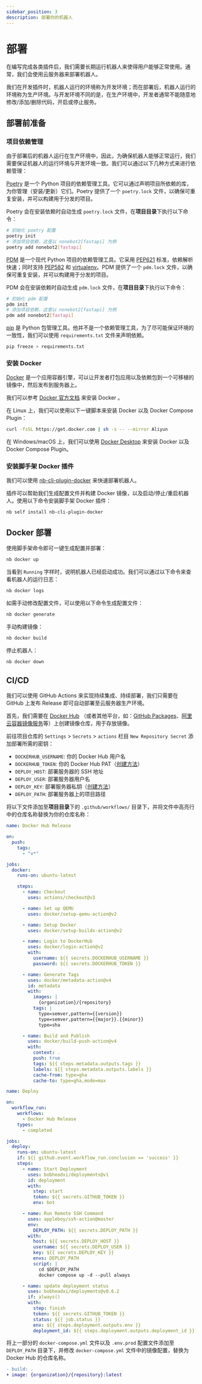 ```yaml
---
sidebar_position: 3
description: 部署你的机器人
---
```


# 部署


在编写完成各类插件后，我们需要长期运行机器人来使得用户能够正常使用。通常，我们会使用云服务器来部署机器人。

我们在开发插件时，机器人运行的环境称为开发环境；而在部署后，机器人运行的环境称为生产环境。与开发环境不同的是，在生产环境中，开发者通常不能随意地修改/添加/删除代码，开启或停止服务。

## 部署前准备

### 项目依赖管理

由于部署后的机器人运行在生产环境中，因此，为确保机器人能够正常运行，我们需要保证机器人的运行环境与开发环境一致。我们可以通过以下几种方式来进行依赖管理：

<Tabs groupId="tool">
  <TabItem value="poetry" label="Poetry" default>

[Poetry](https://python-poetry.org/) 是一个 Python 项目的依赖管理工具。它可以通过声明项目所依赖的库，为你管理（安装/更新）它们。Poetry 提供了一个 `poetry.lock` 文件，以确保可重复安装，并可以构建用于分发的项目。

Poetry 会在安装依赖时自动生成 `poetry.lock` 文件，在**项目目录**下执行以下命令：

```bash
# 初始化 poetry 配置
poetry init
# 添加项目依赖，这里以 nonebot2[fastapi] 为例
poetry add nonebot2[fastapi]
```

  </TabItem>
  <TabItem value="pdm" label="PDM">

[PDM](https://pdm.fming.dev/) 是一个现代 Python 项目的依赖管理工具。它采用 [PEP621](https://www.python.org/dev/peps/pep-0621/) 标准，依赖解析快速；同时支持 [PEP582](https://www.python.org/dev/peps/pep-0582/) 和 [virtualenv](https://virtualenv.pypa.io/)。PDM 提供了一个 `pdm.lock` 文件，以确保可重复安装，并可以构建用于分发的项目。

PDM 会在安装依赖时自动生成 `pdm.lock` 文件，在**项目目录**下执行以下命令：

```bash
# 初始化 pdm 配置
pdm init
# 添加项目依赖，这里以 nonebot2[fastapi] 为例
pdm add nonebot2[fastapi]
```

  </TabItem>
  <TabItem value="pip" label="pip">

[pip](https://pip.pypa.io/) 是 Python 包管理工具。他并不是一个依赖管理工具，为了尽可能保证环境的一致性，我们可以使用 `requirements.txt` 文件来声明依赖。

```bash
pip freeze > requirements.txt
```

  </TabItem>
</Tabs>

### 安装 Docker

[Docker](https://www.docker.com/) 是一个应用容器引擎，可以让开发者打包应用以及依赖包到一个可移植的镜像中，然后发布到服务器上。

我们可以参考 [Docker 官方文档](https://docs.docker.com/get-docker/) 来安装 Docker 。

在 Linux 上，我们可以使用以下一键脚本来安装 Docker 以及 Docker Compose Plugin：

```bash
curl -fsSL https://get.docker.com | sh -s -- --mirror Aliyun
```

在 Windows/macOS 上，我们可以使用 [Docker Desktop](https://docs.docker.com/desktop/) 来安装 Docker 以及 Docker Compose Plugin。

### 安装脚手架 Docker 插件

我们可以使用 [nb-cli-plugin-docker](https://github.com/nonebot/cli-plugin-docker) 来快速部署机器人。

插件可以帮助我们生成配置文件并构建 Docker 镜像，以及启动/停止/重启机器人。使用以下命令安装脚手架 Docker 插件：

```bash
nb self install nb-cli-plugin-docker
```

## Docker 部署

使用脚手架命令即可一键生成配置并部署：

```bash
nb docker up
```

当看到 `Running` 字样时，说明机器人已经启动成功。我们可以通过以下命令来查看机器人的运行日志：

```bash
nb docker logs
```

如需手动修改配置文件，可以使用以下命令生成配置文件：

```bash
nb docker generate
```

手动构建镜像：

```bash
nb docker build
```

停止机器人：

```bash
nb docker down
```

## CI/CD

我们可以使用 GitHub Actions 来实现持续集成、持续部署，我们只需要在 GitHub 上发布 Release 即可自动部署至云服务器生产环境。

首先，我们需要在 [Docker Hub](https://hub.docker.com/) （或者其他平台，如：[GitHub Packages](https://github.com/features/packages)、[阿里云容器镜像服务](https://www.alibabacloud.com/zh/product/container-registry)等）上创建镜像仓库，用于存放镜像。

前往项目仓库的 `Settings` > `Secrets` > `actions` 栏目 `New Repository Secret` 添加部署所需的密钥：

- `DOCKERHUB_USERNAME`: 你的 Docker Hub 用户名
- `DOCKERHUB_TOKEN`: 你的 Docker Hub PAT（[创建方法](https://docs.docker.com/docker-hub/access-tokens/)）
- `DEPLOY_HOST`: 部署服务器的 SSH 地址
- `DEPLOY_USER`: 部署服务器用户名
- `DEPLOY_KEY`: 部署服务器私钥（[创建方法](https://github.com/appleboy/ssh-action#setting-up-a-ssh-key)）
- `DEPLOY_PATH`: 部署服务器上的项目路径

将以下文件添加至**项目目录**下的 `.github/workflows/` 目录下，并将文件中高亮行中的仓库名称替换为你的仓库名称：

```yaml title=.github/workflows/build.yml {34}
name: Docker Hub Release

on:
  push:
    tags:
      - "v*"

jobs:
  docker:
    runs-on: ubuntu-latest

    steps:
      - name: Checkout
        uses: actions/checkout@v3

      - name: Set up QEMU
        uses: docker/setup-qemu-action@v2

      - name: Setup Docker
        uses: docker/setup-buildx-action@v2

      - name: Login to DockerHub
        uses: docker/login-action@v2
        with:
          username: ${{ secrets.DOCKERHUB_USERNAME }}
          password: ${{ secrets.DOCKERHUB_TOKEN }}

      - name: Generate Tags
        uses: docker/metadata-action@v4
        id: metadata
        with:
          images: |
            {organization}/{repository}
          tags: |
            type=semver,pattern={{version}}
            type=semver,pattern={{major}}.{{minor}}
            type=sha

      - name: Build and Publish
        uses: docker/build-push-action@v4
        with:
          context: .
          push: true
          tags: ${{ steps.metadata.outputs.tags }}
          labels: ${{ steps.metadata.outputs.labels }}
          cache-from: type=gha
          cache-to: type=gha,mode=max
```

```yaml title=.github/workflows/deploy.yml
name: Deploy

on:
  workflow_run:
    workflows:
      - Docker Hub Release
    types:
      - completed

jobs:
  deploy:
    runs-on: ubuntu-latest
    if: ${{ github.event.workflow_run.conclusion == 'success' }}
    steps:
      - name: Start Deployment
        uses: bobheadxi/deployments@v1
        id: deployment
        with:
          step: start
          token: ${{ secrets.GITHUB_TOKEN }}
          env: bot

      - name: Run Remote SSH Command
        uses: appleboy/ssh-action@master
        env:
          DEPLOY_PATH: ${{ secrets.DEPLOY_PATH }}
        with:
          host: ${{ secrets.DEPLOY_HOST }}
          username: ${{ secrets.DEPLOY_USER }}
          key: ${{ secrets.DEPLOY_KEY }}
          envs: DEPLOY_PATH
          script: |
            cd $DEPLOY_PATH
            docker compose up -d --pull always

      - name: update deployment status
        uses: bobheadxi/deployments@v0.6.2
        if: always()
        with:
          step: finish
          token: ${{ secrets.GITHUB_TOKEN }}
          status: ${{ job.status }}
          env: ${{ steps.deployment.outputs.env }}
          deployment_id: ${{ steps.deployment.outputs.deployment_id }}
```

将上一部分的 `docker-compose.yml` 文件以及 `.env.prod` 配置文件添加至 `DEPLOY_PATH` 目录下，并修改 `docker-compose.yml` 文件中的镜像配置，替换为 Docker Hub 的仓库名称。

```diff
- build: .
+ image: {organization}/{repository}:latest
```
